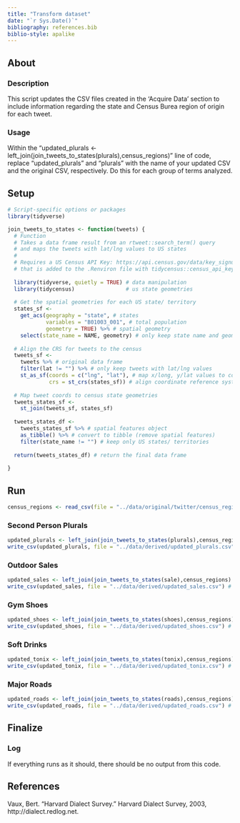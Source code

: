```yaml
---
title: "Transform dataset"
date: "`r Sys.Date()`"
bibliography: references.bib
biblio-style: apalike
---
```


## About

### Description

This script updates the CSV files created in the 'Acquire Data' section to include information regarding the state and Census Burea region of origin for each tweet.

### Usage

Within the "updated_plurals <- left_join(join_tweets_to_states(plurals),census_regions)" line of code, replace "updated_plurals" and "plurals" with the name of your updated CSV and the original CSV, respectively. Do this for each group of terms analyzed.

## Setup

```r
# Script-specific options or packages
library(tidyverse)

join_tweets_to_states <- function(tweets) {
  # Function
  # Takes a data frame result from an rtweet::search_term() query
  # and maps the tweets with lat/lng values to US states
  # 
  # Requires a US Census API Key: https://api.census.gov/data/key_signup.html
  # that is added to the .Renviron file with tidycensus::census_api_key()
  
  library(tidyverse, quietly = TRUE) # data manipulation
  library(tidycensus)                # us state geometries
  
  # Get the spatial geometries for each US state/ territory
  states_sf <- 
    get_acs(geography = "state", # states
            variables = "B01003_001", # total population
            geometry = TRUE) %>% # spatial geometry
    select(state_name = NAME, geometry) # only keep state name and geometry columns
  
  # Align the CRS for tweets to the census
  tweets_sf <- 
    tweets %>% # original data frame
    filter(lat != "") %>% # only keep tweets with lat/lng values
    st_as_sf(coords = c("lng", "lat"), # map x/long, y/lat values to coords
             crs = st_crs(states_sf)) # align coordinate reference system
  
  # Map tweet coords to census state geometries
  tweets_states_sf <- 
    st_join(tweets_sf, states_sf) 
  
  tweets_states_df <- 
    tweets_states_sf %>% # spatial features object
    as_tibble() %>% # convert to tibble (remove spatial features)
    filter(state_name != "") # keep only US states/ territories
  
  return(tweets_states_df) # return the final data frame
  
}
```

## Run

```r
census_regions <- read_csv(file = "../data/original/twitter/census_regions.csv")
```


### Second Person Plurals

```r
updated_plurals <- left_join(join_tweets_to_states(plurals),census_regions) # adds census regions to the plurals CSV
write_csv(updated_plurals, file = "../data/derived/updated_plurals.csv") # write to disk
```

### Outdoor Sales

```r
updated_sales <- left_join(join_tweets_to_states(sale),census_regions) # adds census regions to the plurals CSV
write_csv(updated_sales, file = "../data/derived/updated_sales.csv") # write to disk
```

### Gym Shoes

```r
updated_shoes <- left_join(join_tweets_to_states(shoes),census_regions) # adds census regions to the plurals CSV
write_csv(updated_shoes, file = "../data/derived/updated_shoes.csv") # write to disk
```

### Soft Drinks

```r
updated_tonix <- left_join(join_tweets_to_states(tonix),census_regions) # adds census regions to the plurals CSV
write_csv(updated_tonix, file = "../data/derived/updated_tonix.csv") # write to disk
```

### Major Roads

```r
updated_roads <- left_join(join_tweets_to_states(roads),census_regions) # adds census regions to the plurals CSV
write_csv(updated_roads, file = "../data/derived/updated_roads.csv") # write to disk
```

## Finalize

### Log

If everything runs as it should, there should be no output from this code.

## References

  Vaux, Bert. “Harvard Dialect Survey.” Harvard Dialect Survey, 2003, http://dialect.redlog.net.
